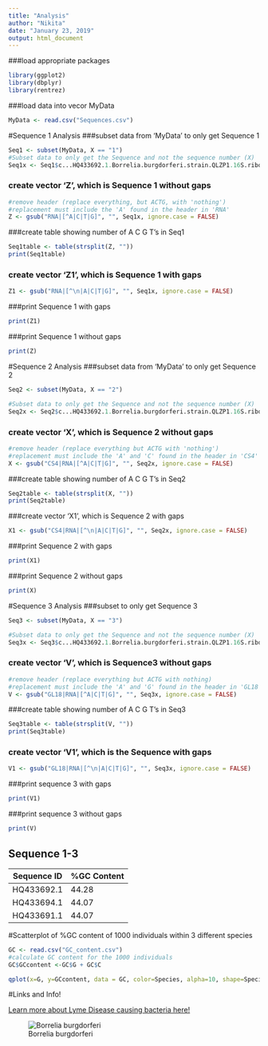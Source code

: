```yaml
---
title: "Analysis"
author: "Nikita"
date: "January 23, 2019"
output: html_document
---
```

###load appropriate packages
```r
library(ggplot2)
library(dbplyr)
library(rentrez)
```


###load data into vecor MyData
```r
MyData <- read.csv("Sequences.csv")
```


#Sequence 1 Analysis
###subset data from 'MyData' to only get Sequence 1
```r
Seq1 <- subset(MyData, X == "1")
#Subset data to only get the Sequence and not the sequence number (X)
Seq1x <- Seq1$c...HQ433692.1.Borrelia.burgdorferi.strain.QLZP1.16S.ribosomal.RNA.gene..partial.sequence.nAGCATGCAAGTCAAACGAGATGTAGCAATACATCTAGTGGCGAACGGGTGAGTAACGCGTGGATGATCTA.nCCTATGAGATGGGGATAACTATTAGAAATAGTAGCTAATACCGAATAAGGTCAATTAATTTGTTAATTGA.nTGAAAGGAAGCCTTTAAAGCTTCGCTTGTAGATGAGTCTGCGTCTTATTAGTTAGTTGGTAGGGTAAATG.nCCTACCAAGGCGATGATAAGTAACCGGCCTGAGAGGGTGAACGGTCACACTGGAACTGAGACACGGTCCA.nGACTCCTACGGGAGGCAGCAGCTAAGAATCTTCCGCAATGGGCGAAAGCCTGACGGAGCGACACTGCGTG.nAATGAAGAAGGTCGAAAGATTGTAAAATTCTTTTATAAATGAGGAATAAGCTTTGTAGGAAATGACGAAG.nTGATGACGTTAATTTATGAATAAGCCCCGGCTAATTACGTGCCAGCAGCCGCGGTAATACG.n...
```

### create vector 'Z', which is Sequence 1 without gaps
```r
#remove header (replace everything, but ACTG, with 'nothing') 
#replacement must include the 'A' found in the header in 'RNA'
Z <- gsub("RNA|[^A|C|T|G]", "", Seq1x, ignore.case = FALSE)

```
###create table showing number of A C G T's in Seq1
```r
Seq1table <- table(strsplit(Z, ""))
print(Seq1table)
```

### create vector 'Z1', which is Sequence 1 with gaps
```r
Z1 <- gsub("RNA|[^\n|A|C|T|G]", "", Seq1x, ignore.case = FALSE)
```

###print Sequence 1 with gaps
```r
print(Z1)
```

###print Sequence 1 without gaps
```r
print(Z)
```

#Sequence 2 Analysis
###subset data from 'MyData' to only get Sequence 2
```r
Seq2 <- subset(MyData, X == "2")

#Subset data to only get the Sequence and not the sequence number (X)
Seq2x <- Seq2$c...HQ433692.1.Borrelia.burgdorferi.strain.QLZP1.16S.ribosomal.RNA.gene..partial.sequence.nAGCATGCAAGTCAAACGAGATGTAGCAATACATCTAGTGGCGAACGGGTGAGTAACGCGTGGATGATCTA.nCCTATGAGATGGGGATAACTATTAGAAATAGTAGCTAATACCGAATAAGGTCAATTAATTTGTTAATTGA.nTGAAAGGAAGCCTTTAAAGCTTCGCTTGTAGATGAGTCTGCGTCTTATTAGTTAGTTGGTAGGGTAAATG.nCCTACCAAGGCGATGATAAGTAACCGGCCTGAGAGGGTGAACGGTCACACTGGAACTGAGACACGGTCCA.nGACTCCTACGGGAGGCAGCAGCTAAGAATCTTCCGCAATGGGCGAAAGCCTGACGGAGCGACACTGCGTG.nAATGAAGAAGGTCGAAAGATTGTAAAATTCTTTTATAAATGAGGAATAAGCTTTGTAGGAAATGACGAAG.nTGATGACGTTAATTTATGAATAAGCCCCGGCTAATTACGTGCCAGCAGCCGCGGTAATACG.n...
```

### create vector 'X', which is Sequence 2 without gaps
```r
#remove header (replace everything but ACTG with 'nothing') 
#replacement must include the 'A' and 'C' found in the header in 'CS4' and 'RNA'
X <- gsub("CS4|RNA|[^A|C|T|G]", "", Seq2x, ignore.case = FALSE)
```
###create table showing number of A C G T's in Seq2
```r
Seq2table <- table(strsplit(X, ""))
print(Seq2table)
```

###create vector 'X1', which is Sequence 2 with gaps
```r
X1 <- gsub("CS4|RNA|[^\n|A|C|T|G]", "", Seq2x, ignore.case = FALSE)
```
###print Sequence 2 with gaps
```r
print(X1)
```
###print Sequence 2 without gaps
```r
print(X)
```

#Sequence 3 Analysis
###subset to only get Sequence 3
```r
Seq3 <- subset(MyData, X == "3")

#Subset data to only get the Sequence and not the sequence number (X)
Seq3x <- Seq3$c...HQ433692.1.Borrelia.burgdorferi.strain.QLZP1.16S.ribosomal.RNA.gene..partial.sequence.nAGCATGCAAGTCAAACGAGATGTAGCAATACATCTAGTGGCGAACGGGTGAGTAACGCGTGGATGATCTA.nCCTATGAGATGGGGATAACTATTAGAAATAGTAGCTAATACCGAATAAGGTCAATTAATTTGTTAATTGA.nTGAAAGGAAGCCTTTAAAGCTTCGCTTGTAGATGAGTCTGCGTCTTATTAGTTAGTTGGTAGGGTAAATG.nCCTACCAAGGCGATGATAAGTAACCGGCCTGAGAGGGTGAACGGTCACACTGGAACTGAGACACGGTCCA.nGACTCCTACGGGAGGCAGCAGCTAAGAATCTTCCGCAATGGGCGAAAGCCTGACGGAGCGACACTGCGTG.nAATGAAGAAGGTCGAAAGATTGTAAAATTCTTTTATAAATGAGGAATAAGCTTTGTAGGAAATGACGAAG.nTGATGACGTTAATTTATGAATAAGCCCCGGCTAATTACGTGCCAGCAGCCGCGGTAATACG.n...
```
### create vector 'V', which is Sequence3 without gaps
```r
#remove header (replace everything but ACTG with nothing) 
#replacement must include the 'A' and 'G' found in the header in 'GL18' and 'RNA'
V <- gsub("GL18|RNA|[^A|C|T|G]", "", Seq3x, ignore.case = FALSE)
```
###create table showing number of A C G T's in Seq3
```r
Seq3table <- table(strsplit(V, ""))
print(Seq3table)
```
### create vector 'V1', which is the Sequence with gaps
```r
V1 <- gsub("GL18|RNA|[^\n|A|C|T|G]", "", Seq3x, ignore.case = FALSE)
```
###print sequence 3 with gaps
```r
print(V1)
```
###print sequence 3 without gaps
```r
print(V)
```


Sequence 1-3
---------------------

Sequence ID | %GC Content 
--------|----------
HQ433692.1 |   44.28
HQ433694.1 |   44.07
HQ433691.1 |   44.07 


#Scatterplot of %GC content of 1000 individuals within 3 different species
```r
GC <- read.csv("GC_content.csv")
#calculate GC content for the 1000 individuals
GC$GCcontent <-GC$G + GC$C

qplot(x=G, y=GCcontent, data = GC, color=Species, alpha=10, shape=Species, xlab = "%G content", ylab = "%GC content", main = "%GC vs %G content in individuals across 3 species") + guides(alpha=FALSE) + theme_bw() + scale_x_continuous(limits = c(10, 40)) + scale_y_continuous(limits = c(20, 80))

```




#Links and Info!

[Learn more about Lyme Disease causing bacteria here!](https://en.wikipedia.org/wiki/Borrelia_burgdorferi)

![Borrelia burgdorferi](https://www.bayarealyme.org/wp-content/uploads/2014/08/borrelia-burgdorferi.jpg)